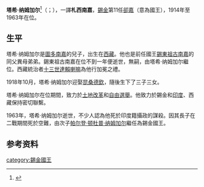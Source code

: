 {{Infobox_Monarch 
| name           = 塔希·纳姆加尔<br>{{Bo-textonly|བཀྲ་ཤིས་རྣམ་རྒྱལ་}}
| title          = 第11任[[锡金国王|锡金国王]]
| image          = Tashi Namgyal.jpg
| caption        = 塔希·纳姆加尔国王，摄于1938年
| reign          = 1914年—1963年
| coronation     = 
| predecessor    = [[锡东祖古南嘉|锡东祖古南嘉]]
| successor      = [[帕尔登·顿杜普·纳姆加尔|帕尔登·顿杜普·纳姆加尔]]
| consort        = 
| issue          =
| royal house    = [[南嘉王朝|南嘉王朝]]
| royal anthem   =
| father         = [[图多南嘉|图多南嘉]]
| mother         = 
| date of birth  = {{Birth date|1893|10|26}}
| place of birth = {{QING}}[[西藏|西藏]]
| date of death  = {{Death date and age|1963|12|2|1893|10|26}} 
| place of death = [[File:Flag_of_Sikkim_(1877-1914;_1962-1967).svg|25px]] [[锡金王国|锡金王国]][[甘托克|甘托克]]
| place of burial=
|}}
'''塔希·纳姆加尔'''<ref>{{cite news|title=刘少奇主席电唁锡金大君逝世|publisher=人民日报|date=1963年12月7日}}</ref>（{{sip|s=བཀྲ་ཤིས་རྣམ་རྒྱལ་|w=Bkra-shis Rnam-rgyal|t=Tashi Namgyal}}；{{bd|1893年|10月26日|1963年|12月6日|catIdx=Tashi Namgyal}}），一譯'''札西南嘉'''，[[錫金|錫金]]第11任[[卻嘉|卻嘉]]（意為國王），1914年至1963年在位。

==生平==
塔希·纳姆加尔是[[圖多南嘉|圖多南嘉]]的兒子，出生在[[西藏|西藏]]。他也是前任國王[[錫東祖古南嘉|錫東祖古南嘉]]的同父異母弟弟。錫東祖古南嘉在位不到一年便逝世，無嗣，由塔希·纳姆加尔繼位。西藏統治者[[十三世達賴喇嘛|十三世達賴喇嘛]]為他行加冕之禮。

1918年10月，塔希·纳姆加尔迎娶[[昆桑德欽|昆桑德欽]]，隨後生下了三子三女。

塔希·纳姆加尔在位期間，致力於[[土地改革|土地改革]]和[[自由選舉|自由選舉]]。他致力於錫金和[[印度|印度]]、西藏保持密切聯繫。

1963年，塔希·纳姆加尔逝世，不少人認為他死於印度籍攝政的謀殺。因其長子在二戰期間死於空難，由次子[[帕尔登·顿杜普·纳姆加尔|帕尔登·顿杜普·纳姆加尔]]繼任為錫金國王。

==参考资料==
{{reflist}}

{{start box}}
{{s-hou|[[南嘉王朝|南嘉王朝]]|1893年|10月26日|1963年|12月2日}}
{{s-before|[[錫東祖古南嘉|錫東祖古南嘉]]}}
{{s-title|[[锡金国王|锡金国王]]|1914年—1963年}}
{{s-after|[[帕尔登·顿杜普·纳姆加尔|帕尔登·顿杜普·纳姆加尔]]}}
{{end box}}

{{錫金王國卻嘉}}
{{DEFAULTSORT:Tashi Namgyal}}
[[category:錫金國王|category:錫金國王]]